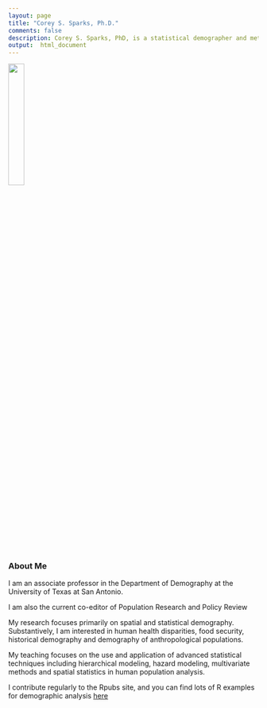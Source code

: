 ```yaml
---
layout: page
title: "Corey S. Sparks, Ph.D."
comments: false
description: Corey S. Sparks, PhD, is a statistical demographer and methodologist at the University of Texas at San Antonio
output:  html_document
---
```


![](cover.jpg){width=25%, height=25%}

### About Me

I am an associate professor in the Department of Demography at the University of Texas at San Antonio.

I am also the current co-editor of Population Research and Policy Review

My research focuses primarily on spatial and statistical demography. Substantively, I am interested in human health disparities, food security, historical demography and demography of anthropological populations.

My teaching focuses on the use and application of advanced statistical techniques including hierarchical modeling, hazard modeling, multivariate methods and spatial statistics in human population analysis.

I contribute regularly to the Rpubs site, and you can find lots of R examples for demographic analysis [here](https://rpubs.com/corey_sparks)
